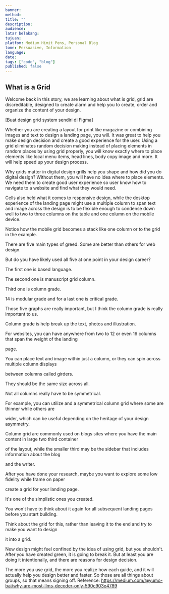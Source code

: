 ```yaml
---
banner: 
method: 
title: ""
description: 
audience: 
latar belakang: 
tujuan: 
platfom: Medium Himit Pens, Personal Blog
tone: Persuasive, Information
language: 
date: 
tags: ["code", "blog"]
published: false
---
```

## What is a Grid

Welcome back in this story, we are learning about what is grid, grid are discreditable, designed to create alarm and help you to create, order and organize the content of your design.

[Buat design grid system sendiri di Figma]

Whether you are creating a layout for print like magazine or combining images and text to design a landing page, you will. It was great to help you make design decision and create a good experience for the user. Using a grid eliminates random decision making instead of placing elements in random places by using grid properly, you will know exactly where to place elements like local menu items, head lines, body copy image and more. It will help speed up your design process.

Why grids matter in digital design grills help you shape and how did you do digital design? Without them, you will have no idea where to place elements. We need them to create good user experience so user know how to navigate to a website and find what they would need.

Cells also held what it comes to responsive design, while the desktop experience of the landing page might use a multiple column to span text and image across the design is to be flexible enough to condense down well to two to three columns on the table and one column on the mobile device.

Notice how the mobile grid becomes a stack like one column or to the grid in the example.

There are five main types of greed. Some are better than others for web design.

But do you have likely used all five at one point in your design career?

The first one is based language.

The second one is manuscript grid column.

Third one is column grade.

14 is modular grade and for a last one is critical grade.

Those five graphs are really important, but I think the column grade is really important to us.

Column grade is help break up the text, photos and illustration.

For websites, you can have anywhere from two to 12 or even 16 columns that span the weight of the landing

page.

You can place text and image within just a column, or they can spin across multiple column displays

between columns called girders.

They should be the same size across all.

Not all columns really have to be symmetrical.

For example, you can utilize and a symmetrical column grid where some are thinner while others are

wider, which can be useful depending on the heritage of your design asymmetry.

Column grid are commonly used on blogs sites where you have the main content in large two third container

of the layout, while the smaller third may be the sidebar that includes information about the blog

and the writer.

After you have done your research, maybe you want to explore some low fidelity while frame on paper

create a grid for your landing page.

It's one of the simplistic ones you created.

You won't have to think about it again for all subsequent landing pages before you start building.

Think about the grid for this, rather than leaving it to the end and try to make you want to design

it into a grid.

New design might feel confined by the idea of using grid, but you shouldn't. After you have created green, it is going to break it. But at least you are doing it intentionally, and there are reasons for design decision.

The more you use grid, the more you realize how each guide, and it will actually help you design better and faster. So those are all things about groups, so that means signing off.
Reference:
https://medium.com/@yumo-bai/why-are-most-llms-decoder-only-590c903e4789